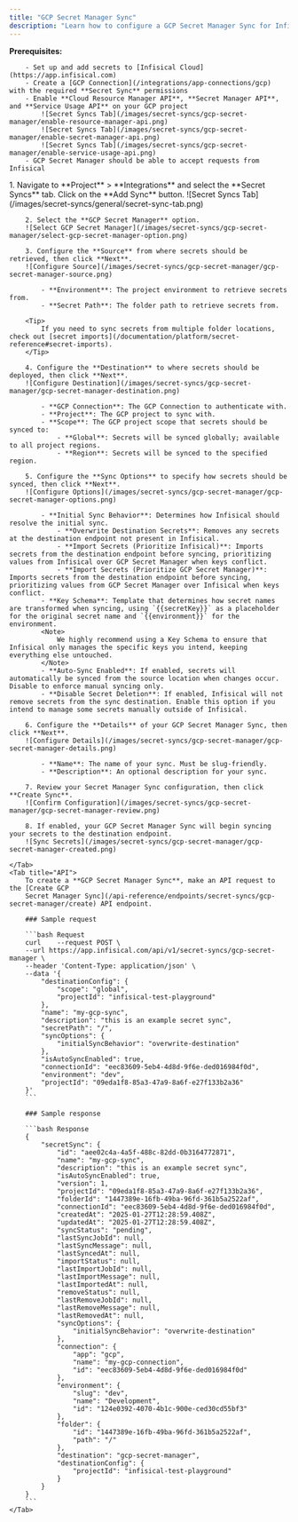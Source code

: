 ```yaml
---
title: "GCP Secret Manager Sync"
description: "Learn how to configure a GCP Secret Manager Sync for Infisical."
---
```


**Prerequisites:**

        - Set up and add secrets to [Infisical Cloud](https://app.infisical.com)
        - Create a [GCP Connection](/integrations/app-connections/gcp) with the required **Secret Sync** permissions
        - Enable **Cloud Resource Manager API**, **Secret Manager API**, and **Service Usage API** on your GCP project
            ![Secret Syncs Tab](/images/secret-syncs/gcp-secret-manager/enable-resource-manager-api.png)
            ![Secret Syncs Tab](/images/secret-syncs/gcp-secret-manager/enable-secret-manager-api.png)
            ![Secret Syncs Tab](/images/secret-syncs/gcp-secret-manager/enable-service-usage-api.png)
        - GCP Secret Manager should be able to accept requests from Infisical

<Tabs>
    <Tab title="Infisical UI">
        1. Navigate to **Project** > **Integrations** and select the **Secret Syncs** tab. Click on the **Add Sync** button.
        ![Secret Syncs Tab](/images/secret-syncs/general/secret-sync-tab.png)

        2. Select the **GCP Secret Manager** option.
        ![Select GCP Secret Manager](/images/secret-syncs/gcp-secret-manager/select-gcp-secret-manager-option.png)

        3. Configure the **Source** from where secrets should be retrieved, then click **Next**.
        ![Configure Source](/images/secret-syncs/gcp-secret-manager/gcp-secret-manager-source.png)

            - **Environment**: The project environment to retrieve secrets from.
            - **Secret Path**: The folder path to retrieve secrets from.

        <Tip>
            If you need to sync secrets from multiple folder locations, check out [secret imports](/documentation/platform/secret-reference#secret-imports).
        </Tip>

        4. Configure the **Destination** to where secrets should be deployed, then click **Next**.
        ![Configure Destination](/images/secret-syncs/gcp-secret-manager/gcp-secret-manager-destination.png)

            - **GCP Connection**: The GCP Connection to authenticate with.
            - **Project**: The GCP project to sync with.
            - **Scope**: The GCP project scope that secrets should be synced to:
                - **Global**: Secrets will be synced globally; available to all project regions.
                - **Region**: Secrets will be synced to the specified region.

        5. Configure the **Sync Options** to specify how secrets should be synced, then click **Next**.
        ![Configure Options](/images/secret-syncs/gcp-secret-manager/gcp-secret-manager-options.png)

            - **Initial Sync Behavior**: Determines how Infisical should resolve the initial sync.
                - **Overwrite Destination Secrets**: Removes any secrets at the destination endpoint not present in Infisical.
                - **Import Secrets (Prioritize Infisical)**: Imports secrets from the destination endpoint before syncing, prioritizing values from Infisical over GCP Secret Manager when keys conflict.
                - **Import Secrets (Prioritize GCP Secret Manager)**: Imports secrets from the destination endpoint before syncing, prioritizing values from GCP Secret Manager over Infisical when keys conflict.
            - **Key Schema**: Template that determines how secret names are transformed when syncing, using `{{secretKey}}` as a placeholder for the original secret name and `{{environment}}` for the environment.
            <Note>
                We highly recommend using a Key Schema to ensure that Infisical only manages the specific keys you intend, keeping everything else untouched.
            </Note>
            - **Auto-Sync Enabled**: If enabled, secrets will automatically be synced from the source location when changes occur. Disable to enforce manual syncing only.
            - **Disable Secret Deletion**: If enabled, Infisical will not remove secrets from the sync destination. Enable this option if you intend to manage some secrets manually outside of Infisical.

        6. Configure the **Details** of your GCP Secret Manager Sync, then click **Next**.
        ![Configure Details](/images/secret-syncs/gcp-secret-manager/gcp-secret-manager-details.png)

            - **Name**: The name of your sync. Must be slug-friendly.
            - **Description**: An optional description for your sync.

        7. Review your Secret Manager Sync configuration, then click **Create Sync**.
        ![Confirm Configuration](/images/secret-syncs/gcp-secret-manager/gcp-secret-manager-review.png)

        8. If enabled, your GCP Secret Manager Sync will begin syncing your secrets to the destination endpoint.
        ![Sync Secrets](/images/secret-syncs/gcp-secret-manager/gcp-secret-manager-created.png)

    </Tab>
    <Tab title="API">
        To create a **GCP Secret Manager Sync**, make an API request to the [Create GCP
        Secret Manager Sync](/api-reference/endpoints/secret-syncs/gcp-secret-manager/create) API endpoint.

        ### Sample request

        ```bash Request
        curl    --request POST \
        --url https://app.infisical.com/api/v1/secret-syncs/gcp-secret-manager \
        --header 'Content-Type: application/json' \
        --data '{
            "destinationConfig": {
                "scope": "global",
                "projectId": "infisical-test-playground"
            },
            "name": "my-gcp-sync",
            "description": "this is an example secret sync",
            "secretPath": "/",
            "syncOptions": {
                "initialSyncBehavior": "overwrite-destination"
            },
            "isAutoSyncEnabled": true,
            "connectionId": "eec83609-5eb4-4d8d-9f6e-ded016984f0d",
            "environment": "dev",
            "projectId": "09eda1f8-85a3-47a9-8a6f-e27f133b2a36"
        }'
        ```

        ### Sample response

        ```bash Response
        {
            "secretSync": {
                "id": "aee02c4a-4a5f-488c-82dd-0b3164772871",
                "name": "my-gcp-sync",
                "description": "this is an example secret sync",
                "isAutoSyncEnabled": true,
                "version": 1,
                "projectId": "09eda1f8-85a3-47a9-8a6f-e27f133b2a36",
                "folderId": "1447389e-16fb-49ba-96fd-361b5a2522af",
                "connectionId": "eec83609-5eb4-4d8d-9f6e-ded016984f0d",
                "createdAt": "2025-01-27T12:28:59.408Z",
                "updatedAt": "2025-01-27T12:28:59.408Z",
                "syncStatus": "pending",
                "lastSyncJobId": null,
                "lastSyncMessage": null,
                "lastSyncedAt": null,
                "importStatus": null,
                "lastImportJobId": null,
                "lastImportMessage": null,
                "lastImportedAt": null,
                "removeStatus": null,
                "lastRemoveJobId": null,
                "lastRemoveMessage": null,
                "lastRemovedAt": null,
                "syncOptions": {
                    "initialSyncBehavior": "overwrite-destination"
                },
                "connection": {
                    "app": "gcp",
                    "name": "my-gcp-connection",
                    "id": "eec83609-5eb4-4d8d-9f6e-ded016984f0d"
                },
                "environment": {
                    "slug": "dev",
                    "name": "Development",
                    "id": "124e0392-4070-4b1c-900e-ced30cd55bf3"
                },
                "folder": {
                    "id": "1447389e-16fb-49ba-96fd-361b5a2522af",
                    "path": "/"
                },
                "destination": "gcp-secret-manager",
                "destinationConfig": {
                    "projectId": "infisical-test-playground"
                }
            }
        }
        ```
    </Tab>

</Tabs>
